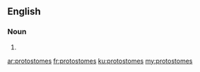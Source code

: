 ==English==

===Noun===
{{head|en|plural}}

# {{plural of|protostome|lang=en|nocat=1}}

[[ar:protostomes]]
[[fr:protostomes]]
[[ku:protostomes]]
[[my:protostomes]]